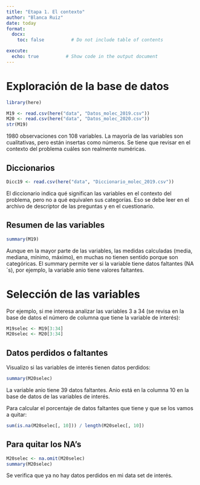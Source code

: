 ```yaml
---
title: "Etapa 1. El contexto"
author: "Blanca Ruiz"
date: today
format:
  docx:
    toc: false          # Do not include table of contents

execute:
  echo: true          # Show code in the output document
---
```



# Exploración de la base de datos

```r
library(here)

M19 <- read.csv(here("data", "Datos_molec_2019.csv"))
M20 <- read.csv(here("data", "Datos_molec_2020.csv"))
str(M19)
```

1980 observaciones con 108 variables. La mayoría de las variables son cualitativas, pero están insertas como números. Se tiene que revisar en el contexto del problema cuáles son realmente numéricas.

## Diccionarios

```r
Dicc19 <- read.csv(here("data", "Diccionario_molec_2019.csv"))
```

El diccionario indica qué significan las variables en el contexto del problema, pero no a qué equivalen sus categorías. Eso se debe leer en el archivo de descriptor de las preguntas y en el cuestionario.

## Resumen de las variables

```r
summary(M19)
```

Aunque en la mayor parte de las variables, las medidas calculadas (media, mediana, mínimo, máximo), en muchas no tienen sentido porque son categóricas. El summary permite ver si la variable tiene datos faltantes (NA´s), por ejemplo, la variable anio tiene valores faltantes.

# Selección de las variables

Por ejemplo, si me interesa analizar las variables 3 a 34 (se revisa en la base de datos el número de columna que tiene la variable de interés):

```r
M19selec <- M19[3:34]
M20selec <- M20[3:34]
```

## Datos perdidos o faltantes

Visualizo si las variables de interés tienen datos perdidos:

```r
summary(M20selec)
```

La variable anio tiene 39 datos faltantes. Anio está en la columna 10 en la base de datos de las variables de interés.

Para calcular el porcentaje de datos faltantes que tiene y que se los vamos a quitar: 

```r
sum(is.na(M20selec[, 10])) / length(M20selec[, 10])
```

## Para quitar los NA's

```r
M20selec <- na.omit(M20selec)
summary(M20selec)
```

Se verifica que ya no hay datos perdidos en mi data set de interés.





